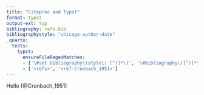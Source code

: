 ```yaml
---
title: "Citeproc and Typst"
format: typst
output-ext: typ
bibliography: refs.bib
bibliographystyle: "chicago-author-date"
_quarto:
  tests: 
    typst:
      ensureFileRegexMatches:
      - ['\#set bibliography\(style\: [^)]*\)', '\#bibliography\([^)]*\)', '\#cite\([^)]*\)']
      - ['<refs>', '<ref-Cronbach_1951>']
---
```


Hello [@Cronbach_1951]